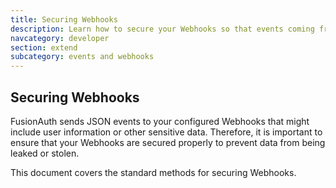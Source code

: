 ```yaml
---
title: Securing Webhooks
description: Learn how to secure your Webhooks so that events coming from FusionAuth are not at risk of leaking
navcategory: developer
section: extend
subcategory: events and webhooks
---
```


## Securing Webhooks

FusionAuth sends JSON events to your configured Webhooks that might include user information or other sensitive data. Therefore, it is important to ensure that your Webhooks are secured properly to prevent data from being leaked or stolen.

This document covers the standard methods for securing Webhooks.

<SecuringHttpRequests request_entity="Webhook" request_entity_lc="webhook" ssl_certificate_sentence="This can be an SSL certificate previously added to Key Master or a manually entered SSL certificate in PEM format" />

